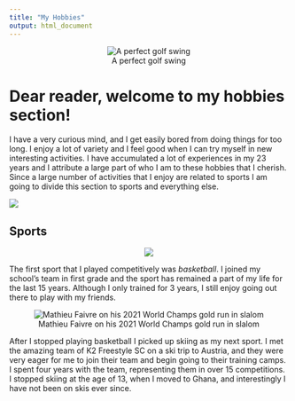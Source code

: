 ```yaml
---
title: "My Hobbies"
output: html_document
---
```


<center>
![A perfect golf swing](https://www.golfdigest.com/content/dam/images/golfdigest/fullset/2018/06/11/5b1e78605dd1123161bf518a_Tiger-Woods-swing-sequence-tout.jpg)
</center>


# Dear reader, welcome to my hobbies section!

I have a very curious mind, and I get easily bored from doing things for too long. I enjoy a lot of variety and I feel good when I can try myself in new interesting activities. I have accumulated a lot of experiences in my 23 years and I attribute a large part of who I am to these hobbies that I cherish. Since a large number of activities that I enjoy are related to sports I am going to divide this section to sports and everything else.



![](https://previews.123rf.com/images/sharafmaksumov/sharafmaksumov1809/sharafmaksumov180905961/108388186-sports-talk-word-cloud-made-with-text-only-.jpg)

## Sports

<center>
![](https://www.history.com/.image/ar_1:1%2Cc_fill%2Ccs_srgb%2Cfl_progressive%2Cq_auto:good%2Cw_1200/MTU3ODc4NjAzNTE3NDcwMDI1/ask-history-who-invented-basketball-istock_000006523151large-2.jpg)
</center>

The first sport that I played competitively was *basketball*. I joined my school's team in first grade and the sport has remained a part of my life for the last 15 years. Although I only trained for 3 years, I still enjoy going out there to play with my friends.

<center>
![Mathieu Faivre on his 2021 World Champs gold run in slalom](https://img.olympicchannel.com/images/image/private/t_16-9_3200/primary/aetk6dkguioxppjewbad)
</center>


After I stopped playing basketball I picked up skiing as my next sport. I met the amazing team of K2 Freestyle SC on a ski trip to Austria, and they were very eager for me to join their team and begin going to their training camps. I spent four years with the team, representing them in over 15 competitions. I stopped skiing at the age of 13, when I moved to Ghana, and interestingly I have not been on skis ever since.


